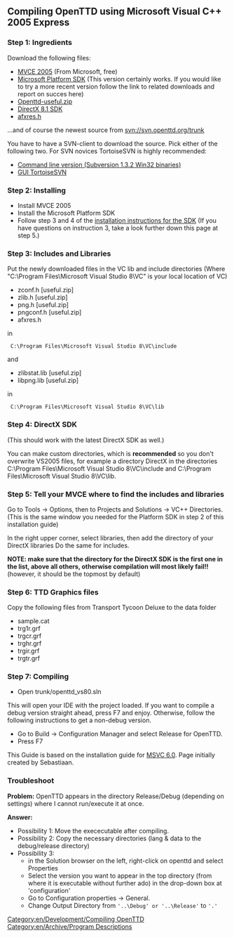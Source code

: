 [[Category:en/Development/Compiling OpenTTD]]
[[Category:en/Archive/Program Descriptions]]

==Compiling OpenTTD using Microsoft Visual C++ 2005 Express==


===Step 1: Ingredients===
Download the following files:

*[http://msdn.microsoft.com/vstudio/express/visualC/default.aspx MVCE 2005] (From Microsoft, free)
*[http://www.microsoft.com/downloads/details.aspx?FamilyId=A55B6B43-E24F-4EA3-A93E-40C0EC4F68E5&displaylang=en Microsoft Platform SDK] (This version certainly works. If you would like to try a more recent version follow the link to related downloads and report on succes here)
*[http://sourceforge.net/project/showfiles.php?group_id=103924&package_id=114307&release_id=228633 Openttd-useful.zip]
*[http://neuron.tuke.sk/~mizanin/eng/Dx81sdk-include-lib.rar DirectX 8.1 SDK]
*[http://www-d0.fnal.gov/d0dist/dist/packages/d0ve/devel/windows/AFXRES.H afxres.h]


...and of course the newest source from svn://svn.openttd.org/trunk

You have to have a SVN-client to download the source. Pick either of the following two. For SVN novices TortoiseSVN is highly recommended:
*[http://subversion.tigris.org/servlets/ProjectDocumentList?folderID=91 Command line version (Subversion 1.3.2 Win32 binaries)]
*[http://tortoisesvn.tigris.org/download.html GUI TortoiseSVN]

===Step 2: Installing===
* Install MVCE 2005
* Install the Microsoft Platform SDK
* Follow step 3 and 4 of the [http://msdn.microsoft.com/vstudio/express/visualc/usingpsdk/ installation instructions for the SDK] (If you have questions on instruction 3, take a look further down this page at step 5.)

===Step 3: Includes and Libraries===
Put the newly downloaded files in the VC lib and include directories
(Where "C:\Program Files\Microsoft Visual Studio 8\VC" is your local location of VC)


* zconf.h		[useful.zip]
* zlib.h		[useful.zip]
* png.h			[useful.zip]
* pngconf.h		[useful.zip]
* afxres.h

in

  <code>C:\Program Files\Microsoft Visual Studio 8\VC\include</code>

and

* zlibstat.lib		[useful.zip]
* libpng.lib		[useful.zip]

in

  <code>C:\Program Files\Microsoft Visual Studio 8\VC\lib</code>


===Step 4: DirectX SDK===
(This should work with the latest DirectX SDK as well.)

You can make custom directories, which is '''recommended''' so you don't overwrite VS2005 files, for example a directory DirectX in the directories C:\Program Files\Microsoft Visual Studio 8\VC\include and C:\Program Files\Microsoft Visual Studio 8\VC\lib.

===Step 5: Tell your MVCE where to find the includes and libraries===
Go to Tools -> Options, then to Projects and Solutions -> VC++ Directories.
(This is the same window you needed for the Platform SDK in step 2 of this installation guide)

In the right upper corner, select libraries, then add the directory of your DirectX libraries
Do the same for includes.

'''NOTE: make sure that the directory for the DirectX SDK is the first one in the list, above all others, otherwise compilation will most likely fail!!''' (however, it should be the topmost by default)

===Step 6: TTD Graphics files===
Copy the following files from Transport Tycoon Deluxe to the data folder

*sample.cat
*trg1r.grf
*trgcr.grf
*trghr.grf
*trgir.grf
*trgtr.grf

===Step 7: Compiling===
*Open trunk/openttd_vs80.sln

This will open your IDE with the project loaded. If you want to compile a debug version straight ahead, press F7 and enjoy. Otherwise, follow the following instructions to get a non-debug version.

*Go to Build -> Configuration Manager and select Release for OpenTTD.
*Press F7



This Guide is based on the installation guide for [[en/MSVC6|MSVC 6.0]]. Page initially created by Sebastiaan.

===Troubleshoot===
'''Problem:''' OpenTTD appears in the directory Release/Debug (depending on settings) where I cannot run/execute it at once.

'''Answer:''' 
*Possibility 1: Move the exececutable after compiling.
*Possibility 2: Copy the necessary directories (lang & data to the debug/release directory)
*Possibility 3:
**in the Solution browser on the left, right-click on openttd and select Properties
**Select the version you want to appear in the top directory (from where it is executable without further ado) in the drop-down box at 'configuration'
**Go to Configuration properties -> General.
**Change Output Directory from <code>'..\Debug' or '..\Release'</code> to <code>'.'</code>